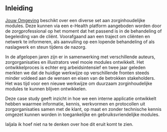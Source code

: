 ## Inleiding

[Jouw Omgeving](https://www.jouwomgeving.nl/) beschikt over een diverse set aan zorginhoudelijke modules. Deze kunnen via een e-Health platform aangeboden worden door de zorgprofessional op het moment dat het passend is in de behandeling of begeleiding van de cliënt. Voorafgaand aan een traject om cliënten en netwerk te informeren, als aanvulling op een lopende behandeling of als naslagwerk en steun tijdens de nazorg.

In de afgelopen jaren zijn er in samenwerking met verschillende auteurs, zorgorganisaties en illustrators veel mooie modules ontwikkelt. Het ontwikkelproces is echter erg arbeidsintensief en twee jaar geleden merkten we dat de huidige werkwijze op verschillende fronten steeds minder voldeed aan de wensen en eisen van de betrokken stakeholders. Het was tijd voor een nieuwe werkwijze om duurzaam zorginhoudelijke modules te kunnen blijven ontwikkelen.

Deze case study geeft inzicht in hoe we een interne applicatie ontwikkelt hebben waarmee informatie, kennis, werkvormen en protocollen uit zorgorganisaties samen met de klant, op maat en zonder technische kennis omgezet kunnen worden in toegankelijke en gebruiksvriendelijke modules.

laljala ik hoef niet na te denken over hoe dit eruit komt te zien.
